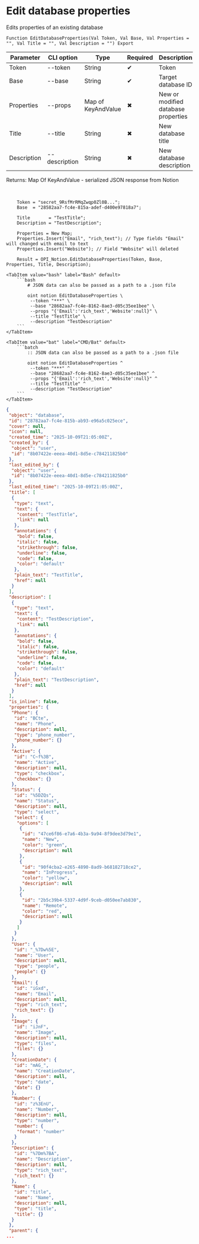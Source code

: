 ﻿---
sidebar_position: 3
description: Edit database properties and other functions to work with Notion in the Open Integration Package, a free open-source integration library for 1C:Enterprise 8, OneScript and CLI
keywords: [1C, 1С, 1С:Enterprise, 1С:Enterprise 8.3, API, Integration, Services, Exchange, OneScript, CLI, Notion]
---


# Edit database properties
 Edits properties of an existing database



`Function EditDatabaseProperties(Val Token, Val Base, Val Properties = "", Val Title = "", Val Description = "") Export`

  | Parameter | CLI option | Type | Required | Description |
  |-|-|-|-|-|
  | Token | --token | String | &#x2714; | Token |
  | Base | --base | String | &#x2714; | Target database ID |
  | Properties | --props | Map of KeyAndValue | &#x2716; | New or modified database properties |
  | Title | --title | String | &#x2716; | New database title |
  | Description | --description | String | &#x2716; | New database description |

  
  Returns:  Map Of KeyAndValue - serialized JSON response from Notion

<br/>



```bsl title="1C:Enterprise/OneScript code example"
    Token = "secret_9RsfMrRMqZwqp0Zl0B...";
    Base  = "28582aa7-fc4e-815a-adef-d400e97818a7";

    Title       = "TestTitle";
    Description = "TestDescription";

    Properties = New Map;
    Properties.Insert("Email", "rich_text"); // Type fields "Email" will changed with email to text
    Properties.Insert("Website"); // Field "Website" will deleted

    Result = OPI_Notion.EditDatabaseProperties(Token, Base, Properties, Title, Description);
```
 

 <Tabs>
  
    <TabItem value="bash" label="Bash" default>
        ```bash
            # JSON data can also be passed as a path to a .json file
            
            oint notion EditDatabaseProperties \
             --token "***" \
             --base "28682aa7-fc4e-8162-8ae3-d05c35ee1bee" \
             --props "{'Email':'rich_text','Website':null}" \
             --title "TestTitle" \
             --description "TestDescription"
        ```
    </TabItem>
  
    <TabItem value="bat" label="CMD/Bat" default>
        ```batch
            :: JSON data can also be passed as a path to a .json file
            
            oint notion EditDatabaseProperties ^
             --token "***" ^
             --base "28682aa7-fc4e-8162-8ae3-d05c35ee1bee" ^
             --props "{'Email':'rich_text','Website':null}" ^
             --title "TestTitle" ^
             --description "TestDescription"
        ```
    </TabItem>
</Tabs>


```json title="Result"
{
 "object": "database",
 "id": "28782aa7-fc4e-815b-ab93-e96a5c025ece",
 "cover": null,
 "icon": null,
 "created_time": "2025-10-09T21:05:00Z",
 "created_by": {
  "object": "user",
  "id": "8b07422e-eeea-40d1-8d5e-c784211825b0"
 },
 "last_edited_by": {
  "object": "user",
  "id": "8b07422e-eeea-40d1-8d5e-c784211825b0"
 },
 "last_edited_time": "2025-10-09T21:05:00Z",
 "title": [
  {
   "type": "text",
   "text": {
    "content": "TestTitle",
    "link": null
   },
   "annotations": {
    "bold": false,
    "italic": false,
    "strikethrough": false,
    "underline": false,
    "code": false,
    "color": "default"
   },
   "plain_text": "TestTitle",
   "href": null
  }
 ],
 "description": [
  {
   "type": "text",
   "text": {
    "content": "TestDescription",
    "link": null
   },
   "annotations": {
    "bold": false,
    "italic": false,
    "strikethrough": false,
    "underline": false,
    "code": false,
    "color": "default"
   },
   "plain_text": "TestDescription",
   "href": null
  }
 ],
 "is_inline": false,
 "properties": {
  "Phone": {
   "id": "BCte",
   "name": "Phone",
   "description": null,
   "type": "phone_number",
   "phone_number": {}
  },
  "Active": {
   "id": "C~f%3B",
   "name": "Active",
   "description": null,
   "type": "checkbox",
   "checkbox": {}
  },
  "Status": {
   "id": "%5DZQs",
   "name": "Status",
   "description": null,
   "type": "select",
   "select": {
    "options": [
     {
      "id": "47ce6f86-e7a6-4b3a-9a94-8f9dee3d79e1",
      "name": "New",
      "color": "green",
      "description": null
     },
     {
      "id": "90f4cba2-e265-4890-8ad9-b68182718ce2",
      "name": "InProgress",
      "color": "yellow",
      "description": null
     },
     {
      "id": "2b5c39b4-5337-4d9f-9ceb-d050ee7ab830",
      "name": "Remote",
      "color": "red",
      "description": null
     }
    ]
   }
  },
  "User": {
   "id": "_%7Dw%5E",
   "name": "User",
   "description": null,
   "type": "people",
   "people": {}
  },
  "Email": {
   "id": "iGxd",
   "name": "Email",
   "description": null,
   "type": "rich_text",
   "rich_text": {}
  },
  "Image": {
   "id": "iJnF",
   "name": "Image",
   "description": null,
   "type": "files",
   "files": {}
  },
  "CreationDate": {
   "id": "mAG_",
   "name": "CreationDate",
   "description": null,
   "type": "date",
   "date": {}
  },
  "Number": {
   "id": "z%3EnU",
   "name": "Number",
   "description": null,
   "type": "number",
   "number": {
    "format": "number"
   }
  },
  "Description": {
   "id": "%7Dm%7BA",
   "name": "Description",
   "description": null,
   "type": "rich_text",
   "rich_text": {}
  },
  "Name": {
   "id": "title",
   "name": "Name",
   "description": null,
   "type": "title",
   "title": {}
  }
 },
 "parent": {
...
```
